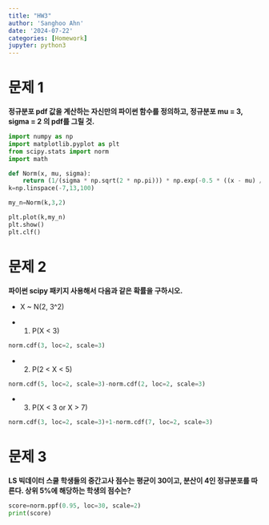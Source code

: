 ```yaml
---
title: "HW3"
author: 'Sanghoo Ahn'
date: '2024-07-22'
categories: [Homework]
jupyter: python3
---
```

# 문제 1
**정규분포 pdf 값을 계산하는 자신만의 파이썬 함수를 정의하고, 정규분포 mu = 3, sigma = 2 의 pdf를 그릴 것.**

```python
import numpy as np
import matplotlib.pyplot as plt
from scipy.stats import norm
import math

def Norm(x, mu, sigma):
    return (1/(sigma * np.sqrt(2 * np.pi))) * np.exp(-0.5 * ((x - mu) / sigma)**2)
k=np.linspace(-7,13,100)

my_n=Norm(k,3,2)

plt.plot(k,my_n)
plt.show()
plt.clf()

```



# 문제 2
**파이썬 scipy 패키지 사용해서 다음과 같은 확률을 구하시오.**

- X ~ N(2, 3^2)

- 1) P(X < 3)
```python
norm.cdf(3, loc=2, scale=3)
```

- 2) P(2 < X < 5)
```python
norm.cdf(5, loc=2, scale=3)-norm.cdf(2, loc=2, scale=3)
```

- 3) P(X < 3 or X > 7)
```python
norm.cdf(3, loc=2, scale=3)+1-norm.cdf(7, loc=2, scale=3)
```


# 문제 3
**LS 빅데이터 스쿨 학생들의 중간고사 점수는 평균이 30이고, 분산이 4인 정규분포를 따른다. 상위 5%에 해당하는 학생의 점수는?**
```python
score=norm.ppf(0.95, loc=30, scale=2)
print(score)
```

